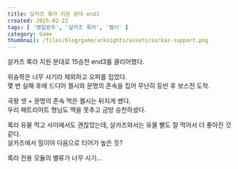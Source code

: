```yaml
---
title: 살카즈 록라 지원 분대 end3
created: 2025-02-22
tags: [ '명일방주', '살카즈 록라', '켈시' ]
category: Game
thumbnail: /files/blog/game/arknights/assets/sarkaz-support.png
---
```




<ImageLoader src="/files/blog/game/arknights/assets/sarkaz-support.png" alt="main" />

살카즈 록라 지원 분대로 15승천 end3를 클리어했다.  

위슝좍은 너무 사기라 제외하고 오퍼를 집었다.  
몇 번 실패 후에 드디어 켈시와 문명의 존속을 집어 무난히 등반 후 보스전 도착.

국왕 셋 + 문명의 존속 먹은 켈시는 뒤지게 쌨다.  
우리 패트리어트 형님도 맥을 못추고 금방 승천하셨다.  

록라 유물 먹고 사미에서도 괜찮았는데, 살카즈와서는 유물 빨도 잘 먹어서 더 좋아진 것 같다.  
살카즈에서 힐이야 다음으로 티어가 높은 듯?  

록라 전용 모듈의 밸류가 너무 사기...

<VideoLoader src="/files/blog/game/arknights/assets/sarkaz-support.mp4" client:load />
